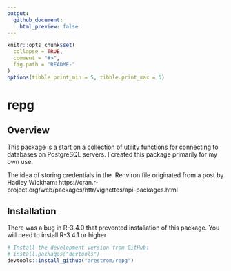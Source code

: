 ```yaml
---
output:
  github_document:
    html_preview: false
---
```


```r
knitr::opts_chunk$set(
  collapse = TRUE,
  comment = "#>",
  fig.path = "README-"
)
options(tibble.print_min = 5, tibble.print_max = 5)
```

# repg

## Overview

This package is a start on a collection of utility functions for connecting to databases on
PostgreSQL servers. I created this package primarily for my own use. 

The idea of storing credentials in the .Renviron file originated from a post by Hadley Wickham:
https://cran.r-project.org/web/packages/httr/vignettes/api-packages.html

## Installation

There was a bug in R-3.4.0 that prevented installation of this package. You will need to install
R-3.4.1 or higher

```r
# Install the development version from GitHub:
# install.packages("devtools")
devtools::install_github("arestrom/repg")
```


